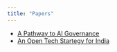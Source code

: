 ```yaml
---
title: "Papers"
---
```


* [A Pathway to AI Governance](ai_governance.qmd)
* [An Open Tech Startegy for India](open_tech_strategy.qmd)
